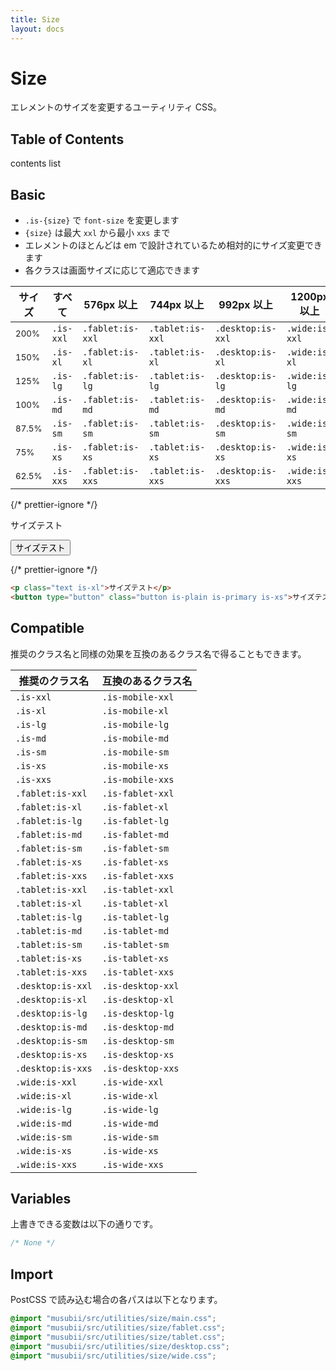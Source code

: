 ```yaml
---
title: Size
layout: docs
---
```


# Size

エレメントのサイズを変更するユーティリティ CSS。

## Table of Contents

contents list

## Basic

- `.is-{size}` で `font-size` を変更します
- `{size}` は最大 `xxl` から最小 `xxs` まで
- エレメントのほとんどは em で設計されているため相対的にサイズ変更できます
- 各クラスは画面サイズに応じて適応できます

| サイズ               | すべて    | 576px 以上       | 744px 以上       | 992px 以上        | 1200px 以上    |
| -------------------- | --------- | ---------------- | ---------------- | ----------------- | -------------- |
| <small>200%</small>  | `.is-xxl` | `.fablet:is-xxl` | `.tablet:is-xxl` | `.desktop:is-xxl` | `.wide:is-xxl` |
| <small>150%</small>  | `.is-xl`  | `.fablet:is-xl`  | `.tablet:is-xl`  | `.desktop:is-xl`  | `.wide:is-xl`  |
| <small>125%</small>  | `.is-lg`  | `.fablet:is-lg`  | `.tablet:is-lg`  | `.desktop:is-lg`  | `.wide:is-lg`  |
| <small>100%</small>  | `.is-md`  | `.fablet:is-md`  | `.tablet:is-md`  | `.desktop:is-md`  | `.wide:is-md`  |
| <small>87.5%</small> | `.is-sm`  | `.fablet:is-sm`  | `.tablet:is-sm`  | `.desktop:is-sm`  | `.wide:is-sm`  |
| <small>75%</small>   | `.is-xs`  | `.fablet:is-xs`  | `.tablet:is-xs`  | `.desktop:is-xs`  | `.wide:is-xs`  |
| <small>62.5%</small> | `.is-xxs` | `.fablet:is-xxs` | `.tablet:is-xxs` | `.desktop:is-xxs` | `.wide:is-xxs` |

{/* prettier-ignore */}
<div className="docs-preview">
  <div className="box is-space-md">
    <p className="text is-xl">サイズテスト</p>
    <button type="button" className="button is-plain is-primary is-xs">サイズテスト</button>
  </div>
</div>

{/* prettier-ignore */}
```html
<p class="text is-xl">サイズテスト</p>
<button type="button" class="button is-plain is-primary is-xs">サイズテスト</button>
```

## Compatible

推奨のクラス名と同様の効果を互換のあるクラス名で得ることもできます。

| 推奨のクラス名    | 互換のあるクラス名 |
| ----------------- | ------------------ |
| `.is-xxl`         | `.is-mobile-xxl`   |
| `.is-xl`          | `.is-mobile-xl`    |
| `.is-lg`          | `.is-mobile-lg`    |
| `.is-md`          | `.is-mobile-md`    |
| `.is-sm`          | `.is-mobile-sm`    |
| `.is-xs`          | `.is-mobile-xs`    |
| `.is-xxs`         | `.is-mobile-xxs`   |
| `.fablet:is-xxl`  | `.is-fablet-xxl`   |
| `.fablet:is-xl`   | `.is-fablet-xl`    |
| `.fablet:is-lg`   | `.is-fablet-lg`    |
| `.fablet:is-md`   | `.is-fablet-md`    |
| `.fablet:is-sm`   | `.is-fablet-sm`    |
| `.fablet:is-xs`   | `.is-fablet-xs`    |
| `.fablet:is-xxs`  | `.is-fablet-xxs`   |
| `.tablet:is-xxl`  | `.is-tablet-xxl`   |
| `.tablet:is-xl`   | `.is-tablet-xl`    |
| `.tablet:is-lg`   | `.is-tablet-lg`    |
| `.tablet:is-md`   | `.is-tablet-md`    |
| `.tablet:is-sm`   | `.is-tablet-sm`    |
| `.tablet:is-xs`   | `.is-tablet-xs`    |
| `.tablet:is-xxs`  | `.is-tablet-xxs`   |
| `.desktop:is-xxl` | `.is-desktop-xxl`  |
| `.desktop:is-xl`  | `.is-desktop-xl`   |
| `.desktop:is-lg`  | `.is-desktop-lg`   |
| `.desktop:is-md`  | `.is-desktop-md`   |
| `.desktop:is-sm`  | `.is-desktop-sm`   |
| `.desktop:is-xs`  | `.is-desktop-xs`   |
| `.desktop:is-xxs` | `.is-desktop-xxs`  |
| `.wide:is-xxl`    | `.is-wide-xxl`     |
| `.wide:is-xl`     | `.is-wide-xl`      |
| `.wide:is-lg`     | `.is-wide-lg`      |
| `.wide:is-md`     | `.is-wide-md`      |
| `.wide:is-sm`     | `.is-wide-sm`      |
| `.wide:is-xs`     | `.is-wide-xs`      |
| `.wide:is-xxs`    | `.is-wide-xxs`     |

## Variables

上書きできる変数は以下の通りです。

```css
/* None */
```

## Import

PostCSS で読み込む場合の各パスは以下となります。

```css
@import "musubii/src/utilities/size/main.css";
@import "musubii/src/utilities/size/fablet.css";
@import "musubii/src/utilities/size/tablet.css";
@import "musubii/src/utilities/size/desktop.css";
@import "musubii/src/utilities/size/wide.css";
```
